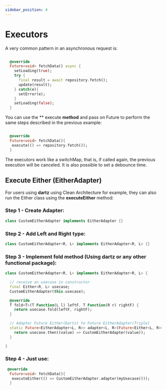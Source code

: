 ```yaml
---
sidebar_position: 4
---
```


# Executors

A very common pattern in an asynchronous request is:

```dart

  @override
  Future<void> fetchData() async {
    setLoading(true);
    try {
      final result = await repository.fetch();
      update(result);
    } catch(e){
      setError(e);
    }
    setLoading(false);
  }

```

You can use the ** execute **method** and pass on Future to perform the same steps described in the previous example:

```dart

  @override
  Future<void> fetchData(){
   execute(() => repository.fetch());
  }

```
The executors work like a switchMap, that is, if called again, the previous execution will be canceled. It is also possible to set a debounce time.


## Execute Either (**EitherAdapter**)

For users using **dartz** using Clean Architecture for example, they can also run the Either class using the **executeEither** method:


### Step 1 - Create Adapter:

```dart
class CustomEitherAdapter implements EitherAdapter {}
```

### Step 2 - Add Left and Right type:

```dart
class CustomEitherAdapter<R, L> implements EitherAdapter<R, L> {}
```

### Step 3 - Implement fold method (Using dartz or any other functional package):

```dart
class CustomEitherAdapter<R, L> implements EitherAdapter<R, L> {

  // receive an usecase in constructor
  final Either<R, L> usecase;
  CustomEitherAdapter(this.usecase);

  @override
  T fold<T>(T Function(L l) leftF, T Function(R r) rightF) {
    return usecase.fold(leftF, rightF);
  }

  // Adapter Future Either(Dartz) to Future EitherAdapter(Triple)
  static Future<EitherAdapter<L, R>> adapter<L, R>(Future<Either<L, R>> usecase) {
    return usecase.then((value) => CustomEitherAdapter(value));
  }

}
```

### Step 4 - Just use:

```dart
 @override
  Future<void> fetchData(){
   executeEither(() => CustomEitherAdapter.adapter(myUsecase()));
  }
```

